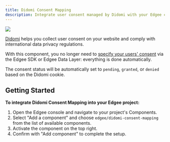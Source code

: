 ```yaml
---
title: Didomi Consent Mapping
description: Integrate user consent managed by Didomi with your Edgee components.
---
```



<img src="/images/banners/didomi.png" className="rounded-lg" noZoom />


<EdgeeSdk />

[Didomi](https://www.didomi.io/consent-management-platform) helps you collect user consent on your website and comply with international data privacy regulations.

With this component, you no longer need to [specify your users' consent](/services/consent/overview)
via the Edgee SDK or Edgee Data Layer: everything is done automatically.

The consent status will be automatically set to `pending`, `granted`, or `denied` based on the Didomi cookie.

## Getting Started

**To integrate Didomi Consent Mapping into your Edgee project:**

1. Open the Edgee console and navigate to your project's Components.
2. Select "Add a component" and choose `edgee/didomi-consent-mapping` from the list of available components.
3. Activate the component on the top right.
4. Confirm with "Add component" to complete the setup.
